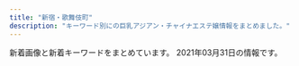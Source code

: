 ```yaml
---
title: "新宿・歌舞伎町"
description: "キーワード別にの巨乳アジアン・チャイナエステ嬢情報をまとめました。"
---
```


新着画像と新着キーワードをまとめています。
2021年03月31日の情報です。

<DmmAffiliateIns />
<KeywordTable
  shops={
    [
    {
        "img_links": [
            "http://hi-msg.com/koyuki/img/p-6.jpg",
            "http://hi-msg.com/koyuki/img/english-t3.png",
            "http://hi-msg.com/koyuki/img/p-7-1.jpg",
            "http://hi-msg.com/koyuki/img/p-6-1.jpg",
            "http://hi-msg.com/koyuki/img/english-t2.png",
            "http://hi-msg.com/koyuki/img/re.png",
            "http://hi-msg.com/koyuki/img/english-t1.png",
            "http://hi-msg.com/koyuki/img/p-2.jpg",
            "http://hi-msg.com/koyuki/img/p-10.jpg",
            "http://hi-msg.com/koyuki/img/english-t6.png",
            "http://hi-msg.com/koyuki/img/tit.png",
            "http://hi-msg.com/koyuki/img/p-3-1.jpg",
            "http://hi-msg.com/koyuki/img/p-1.jpg",
            "http://hi-msg.com/koyuki/img/p-9.jpg",
            "http://hi-msg.com/koyuki/img/head.png",
            "http://hi-msg.com/koyuki/img/p-8.jpg",
            "http://hi-msg.com/koyuki/img/kanban4s.jpg",
            "http://hi-msg.com/koyuki/img/english-t5.png",
            "http://hi-msg.com/koyuki/img/p-8-1.jpg",
            "http://hi-msg.com/koyuki/img/english-t4.png",
            "http://hi-msg.com/koyuki/img/p-4-1.jpg",
            "http://hi-msg.com/koyuki/img/p-5.jpg",
            "http://hi-msg.com/koyuki/img/t-3.png",
            "http://hi-msg.com/koyuki/img/botton.png",
            "http://hi-msg.com/koyuki/img/p-3.jpg",
            "http://hi-msg.com/koyuki/img/newstback.png",
            "http://hi-msg.com/koyuki/img/tel.png",
            "http://hi-msg.com/koyuki/img/t-2.png",
            "http://hi-msg.com/koyuki/img/t-1.png",
            "http://hi-msg.com/koyuki/img/p-7.jpg",
            "http://hi-msg.com/koyuki/img/card.png",
            "http://hi-msg.com/koyuki/img/kanban4.jpg",
            "http://hi-msg.com/koyuki/img/p-11.jpg",
            "http://hi-msg.com/koyuki/img/p-4.jpg",
            "http://hi-msg.com/koyuki/img/p-0.jpg",
            "http://hi-msg.com/koyuki/img/card-english.png",
            "http://hi-msg.com/koyuki/img/p-2-1.jpg"
        ],
        "keywords": {
            "C": 8
        },
        "url": "http://hi-msg.com/koyuki/",
        "name": "KOYUKI",
        "station": "JR\u65b0\u5bbf\u99c5\u6771\u53e3"
    },
    {
        "keywords": {
            "D": 20,
            "E": 10
        },
        "url": "http://aroma-massage.red/",
        "name": "\u30c6\u30bb\u30e9-Tethera-",
        "station": "JR\u65b0\u5bbf\u99c5\u6771\u53e3",
        "img_links": [
            "http://aroma-massage.red/images/fbt.jpg",
            "http://aroma-massage.red/images/stal.jpg",
            "http://aroma-massage.red/images/sysl.jpg",
            "http://aroma-massage.red/images/sta4.jpg",
            "http://aroma-massage.red/images/card.jpg",
            "http://aroma-massage.red/images/nft.jpg",
            "http://aroma-massage.red/images/cg3.jpg",
            "http://aroma-massage.red/images/int.jpg",
            "http://aroma-massage.red/images/cg6.jpg",
            "http://aroma-massage.red/images/tm.png",
            "http://aroma-massage.red/images/sta3.jpg",
            "http://aroma-massage.red/images/cg2.jpg",
            "http://aroma-massage.red/images/cg4.jpg",
            "http://aroma-massage.red/images/sta2.jpg",
            "http://aroma-massage.red/images/fbb.jpg",
            "http://aroma-massage.red/images/cg1.jpg",
            "http://aroma-massage.red/images/creditcard.jpg",
            "http://aroma-massage.red/images/kan.jpg",
            "http://aroma-massage.red/images/toph.png",
            "http://aroma-massage.red/images/qr.jpg",
            "http://aroma-massage.red/images/sta6.jpg",
            "http://aroma-massage.red/images/acb.jpg",
            "http://aroma-massage.red/images/option.jpg",
            "http://aroma-massage.red/images/sta5.jpg",
            "http://aroma-massage.red/images/cg5.jpg",
            "http://aroma-massage.red/images/sta1.jpg"
        ]
    },
    {
        "name": "\u5fa1\u82d1 -\u304e\u3087\u3048\u3093-",
        "keywords": {},
        "station": "\u65b0\u5bbf\u5fa1\u82d1\u524d\u99c53\u756a\u51fa\u53e3",
        "url": "http://www.night.ne.jp/tokyo/gyoen/",
        "img_links": [
            "http://www.night.ne.jp/nightnet/img/2.jpg",
            "http://www.night.ne.jp/tokyo/gyoen/img/index_skill.jpg",
            "http://www.night.ne.jp/nightnet/img/15.jpg",
            "http://www.night.ne.jp/tokyo/gyoen/img/index_view.jpg",
            "http://www.night.ne.jp/nightnet/img/17.jpg",
            "http://www.night.ne.jp/tokyo/gyoen/img/skill_3.jpg",
            "http://www.night.ne.jp/tokyo/gyoen/img/view_3.jpg",
            "http://www.night.ne.jp/tokyo/gyoen/img/qr_code.jpg",
            "http://www.night.ne.jp/nightnet/img/16.jpg",
            "http://www.night.ne.jp/nightnet/img/11.jpg",
            "http://www.night.ne.jp/nightnet/img/1.jpg",
            "http://www.night.ne.jp/nightnet/img/14.jpg",
            "http://www.night.ne.jp/nightnet/img/8.jpg",
            "http://www.night.ne.jp/nightnet/img/13.jpg",
            "http://www.night.ne.jp/tokyo/gyoen/img/view_4.jpg",
            "http://www.night.ne.jp/nightnet/img/3.jpg",
            "http://www.night.ne.jp/_format/W/img/whats_view.jpg",
            "http://www.night.ne.jp/tokyo/gyoen/img/index.jpg",
            "http://www.night.ne.jp/nightnet/img/5.jpg",
            "http://www.night.ne.jp/tokyo/gyoen/img/skill_1.jpg",
            "http://www.night.ne.jp/tokyo/gyoen/img/skill_2.jpg",
            "http://www.night.ne.jp/nightnet/img/4.jpg",
            "http://www.night.ne.jp/tokyo/gyoen/img/view_1.jpg",
            "http://www.night.ne.jp/nightnet/img/9.jpg",
            "http://www.night.ne.jp/_format/W/img/index_enter_1.jpg",
            "http://www.night.ne.jp/nightnet/img/7.jpg",
            "http://www.night.ne.jp/tokyo/gyoen/img/index_top.jpg",
            "http://www.night.ne.jp/tokyo/gyoen/img/view_2.jpg",
            "http://www.night.ne.jp/_format/W/img/whats_skill.jpg",
            "http://www.night.ne.jp/_format/W/img/whats_news.jpg",
            "http://www.night.ne.jp/nightnet/img/10.jpg",
            "http://www.night.ne.jp/nightnet/img/6.jpg",
            "http://www.night.ne.jp/nightnet/img/12a.jpg"
        ]
    },
    {
        "name": "\u65b0\u5bbf\u6975\u4e0a\u30e1\u30f3\u30ba\u30a8\u30b9\u30c6",
        "url": "https://gokujo.iest.info/",
        "keywords": {},
        "img_links": [],
        "station": "JR\u65b0\u5bbf\u99c5"
    },
    {
        "station": "JR\u65b0\u5bbf\u99c5\u6771\u53e3",
        "img_links": [],
        "url": "http://pure-resort.tyo.cm/",
        "name": "\u30d4\u30e5\u30a2\u30ea\u30be\u30fc\u30c8II",
        "keywords": {}
    },
    {
        "name": "\u7652 \u3086\u3046",
        "img_links": [
            "http://www.yu-yu.work/staff/misaki.jpg",
            "http://www.yu-yu.work/staff/naomi.jpg",
            "http://www.yu-yu.work/img/haruka1.jpg",
            "http://www.yu-yu.work/img/rin1.jpg",
            "http://www.yu-yu.work/images/1.jpg",
            "http://www.yu-yu.work/img/naomi1.jpg",
            "http://www.yu-yu.work/staff/yuina.jpg",
            "http://www.yu-yu.work/images/5.jpg",
            "http://www.yu-yu.work/staff/rin.jpg",
            "http://www.yu-yu.work/images/ac2.jpg",
            "http://www.yu-yu.work/images/sys4.jpg",
            "http://www.yu-yu.work/images/info.jpg",
            "http://www.yu-yu.work/images/2.jpg",
            "http://www.yu-yu.work/images/sys2.jpg",
            "http://www.yu-yu.work/images/news.jpg",
            "http://www.yu-yu.work/images/int1.png",
            "http://www.yu-yu.work/images/staff_t.jpg",
            "http://www.yu-yu.work/img/misaki1.jpg",
            "http://www.yu-yu.work/images/int2.png",
            "http://www.yu-yu.work/images/ac1.jpg",
            "http://www.yu-yu.work/images/interior_t.jpg",
            "http://www.yu-yu.work/staff/haruka.jpg",
            "http://www.yu-yu.work/images/b1.jpg",
            "http://www.yu-yu.work/images/b2.jpg",
            "http://www.yu-yu.work/images/3.jpg",
            "http://www.yu-yu.work/images/line.png",
            "http://www.yu-yu.work/images/head.jpg",
            "http://www.yu-yu.work/images/sys1.jpg",
            "http://www.yu-yu.work/img/yuina1.jpg",
            "http://www.yu-yu.work/images/4.jpg",
            "http://www.yu-yu.work/images/sys3.jpg",
            "http://www.yu-yu.work/images/mobile.jpg"
        ],
        "station": "\u897f\u6b66\u65b0\u5bbf\u99c5\u5317\u53e3",
        "keywords": {},
        "url": "http://www.yu-yu.work/"
    },
    {
        "img_links": [
            "http://crystal-est.net/uploads/crystal/2017/04/leftmovie.png",
            "http://crystal-est.net/uploads/crystal/2018/08/wechatimg49.jpeg",
            "http://crystal-est.net/uploads/crystal/2017/04/bnr_side_01.png",
            "http://crystal-est.net/uploads/crystal/2017/03/r3.jpg",
            "http://ruby-es.com/uploads/rubyes/2017/02/img_info_04.png",
            "http://crystal-est.net/uploads/crystal/2017/03/bnr_side_032.png",
            "http://crystal-est.net/uploads/crystal/images/xing.png",
            "http://crystal-est.net/uploads/crystal/2017/03/bnr_side_042.png",
            "http://crystal-est.net/uploads/crystal/2017/03/subvisual_magazine1.png",
            "http://ruby-es.com/uploads/rubyes/2017/02/img_info_03.png",
            "http://crystal-est.net/uploads/crystal/2017/03/subvisual_link.png",
            "http://crystal-est.net/uploads/crystal/2018/08/wechatimg51.jpeg",
            "http://crystal-est.net/uploads/crystal/2020/12/img_6830.jpg",
            "http://crystal-est.net/uploads/crystal/2017/03/btn_top_01.png",
            "http://crystal-est.net/uploads/crystal/2020/12/img_6902.jpg",
            "http://crystal-est.net/uploads/crystal/2018/05/webwxgetmsgimg.jpeg",
            "http://crystal-est.net/uploads/crystal/images/no-photo.jpg",
            "http://crystal-est.net/uploads/crystal/2017/03/subvisual_contact.png",
            "http://crystal-est.net/uploads/crystal/2020/11/tel.jpg",
            "http://ruby-es.com/uploads/rubyes/2017/02/img_info_01.png",
            "http://crystal-est.net/uploads/crystal/2017/03/subvisual_qa.png",
            "http://crystal-est.net/uploads/crystal/2017/07/yuyu2.jpeg",
            "http://crystal-est.net/uploads/crystal/2017/03/subvisual_info.png",
            "http://crystal-est.net/uploads/crystal/2017/04/web.png",
            "http://crystal-est.net/uploads/crystal/2017/03/subvisual_reserve.png",
            "http://crystal-est.net/uploads/crystal/images/subvisual_staff.png",
            "http://crystal-est.net/uploads/crystal/2017/03/btn_top_02.png",
            "http://crystal-est.net/uploads/crystal/2018/07/wechatimg125.jpeg",
            "http://crystal-est.net/uploads/crystal/2017/03/bnr_side_052.png",
            "http://ruby-es.com/uploads/rubyes/2017/02/img_info_05.png",
            "http://crystal-est.net/uploads/crystal/2018/07/wechatimg30.jpeg",
            "http://crystal-est.net/uploads/crystal/2017/03/bnr_side_credit1.png",
            "http://crystal-est.net/uploads/crystal/2018/07/wechatimg31.jpeg",
            "http://crystal-est.net/uploads/crystal/2018/05/mayu1.jpeg",
            "http://crystal-est.net/uploads/crystal/2017/03/subvisual_enquete1.png",
            "http://crystal-est.net/uploads/crystal/2017/03/ruby6.png",
            "http://crystal-est.net/uploads/crystal/2018/07/wechatimg94.jpeg",
            "http://crystal-est.net/uploads/crystal/2017/04/line2.png",
            "http://crystal-est.net/uploads/crystal/2017/03/treatment2.png",
            "http://crystal-est.net/uploads/crystal/2017/02/wifi.jpg",
            "http://crystal-est.net/uploads/crystal/2017/02/ameba.jpg",
            "http://crystal-est.net/uploads/crystal/2017/03/r1.jpg",
            "http://ruby-es.com/uploads/rubyes/2017/02/img_info_02.png",
            "http://crystal-est.net/uploads/crystal/2017/03/r4.jpg",
            "http://crystal-est.net/uploads/crystal/images/p01.png",
            "http://crystal-est.net/uploads/crystal/2017/03/r2.jpg",
            "http://crystal-est.net/uploads/crystal/images/icon_flower.png",
            "http://crystal-est.net/uploads/crystal/2018/07/wechatimg26.jpeg",
            "http://crystal-est.net/uploads/crystal/2017/03/icon_flower.png",
            "http://ruby-es.com/uploads/rubyes/2017/02/img_info_06.png",
            "http://crystal-est.net/uploads/crystal/2017/03/btn_top_03.png"
        ],
        "url": "http://crystal-est.net/",
        "name": "\u30af\u30ea\u30b9\u30bf\u30eb",
        "keywords": {
            "C": 1
        },
        "station": "JR\u65b0\u5bbf\u99c5\u6771\u53e3"
    },
    {
        "station": "\u897f\u6b66\u65b0\u5bbf\u99c5\u5317\u53e3",
        "keywords": {
            "F": 1,
            "D": 8,
            "87": 2,
            "C": 1,
            "E": 1,
            "86": 2,
            "90": 2,
            "89": 1,
            "88": 4
        },
        "name": "CLEAR-\u30af\u30ea\u30a2-",
        "url": "http://clear-es.net/",
        "img_links": [
            "http://clear-es.net/images/index_09.jpg",
            "http://clear-es.net/images/index_12.jpg",
            "http://clear-es.net/images/index_28_01.jpg",
            "http://clear-es.net/uploads/97eb17743f96fd7f0551aab0bedd5e6f.jpg",
            "http://clear-es.net/images/index_05.jpg",
            "http://clear-es.net/images/index_19.jpg",
            "http://clear-es.net/uploads/7553669390f1cc93427a4f6ad33b4668.jpg",
            "http://clear-es.net/images/index_03.jpg",
            "http://clear-es.net/images/index_24.jpg",
            "http://clear-es.net/images/index_28.jpg",
            "http://clear-es.net/images/index_21.jpg",
            "http://clear-es.net/uploads/e1133a4ba0f8c81f9d272f5793bda380.jpg",
            "http://clear-es.net/my_work/images/pic1.png",
            "http://clear-es.net/uploads/f426bd85a8f6a9eac87e55b2d44c4bd5.jpg",
            "http://clear-es.net/images/index_04.jpg",
            "http://clear-es.net/uploads/c1f6d0346f5cb109ac62c21a58c7deff.jpg",
            "http://clear-es.net/uploads/10299154955d10c3b815a5638a35a934.jpg",
            "http://clear-es.net/uploads/cec0ed392fe00d8e3ff867c0625809e6.jpg",
            "http://clear-es.net/yamituki-n/uploads/images/rena02.jpg",
            "http://clear-es.net/images/service_11.jpg",
            "http://clear-es.net/images/index_11.jpg",
            "http://clear-es.net/uploads/22c8968348a9acc2dfc9ab0aecb09c27.jpg",
            "http://clear-es.net/yamituki-n/uploads/images/mika03s.jpg",
            "http://clear-es.net/images/index_14.jpg",
            "http://clear-es.net/images/girls_11.jpg",
            "http://clear-es.net/images/index_26.jpg",
            "http://clear-es.net/images/girls_03.jpg",
            "http://clear-es.net/images/gallery_11.jpg",
            "http://clear-es.net/uploads/deba56537604611ac3b8da004b92d809.jpg",
            "http://clear-es.net/images/index_10.jpg",
            "http://clear-es.net/uploads/09bdd5637edec4bfa3d47a7e9874640b.jpg",
            "http://clear-es.net/images/index_08.jpg",
            "http://clear-es.net/images/index_17.jpg",
            "http://clear-es.net/images/index_15.jpg",
            "http://clear-es.net/images/index_20.jpg",
            "http://clear-es.net/yamituki-n/uploads/images/rena01.jpg",
            "http://clear-es.net/images/index_18.jpg",
            "http://clear-es.net/uploads/a62d7f24a5b9a4fd5aeef678eb24ef4b.jpg",
            "http://clear-es.net/uploads/2aa97908694153fb149943f0b8445352.jpg",
            "http://clear-es.net/images/index_27.jpg",
            "http://clear-es.net/images/index_23.jpg",
            "http://clear-es.net/images/koko_1.jpg",
            "http://clear-es.net/images/index_01.jpg",
            "http://clear-es.net/yamituki-n/uploads/images/mmexport1576417470781.jpg",
            "http://clear-es.net/yamituki-n/uploads/images/yui01.jpg",
            "http://clear-es.net/images/index_13.jpg",
            "http://clear-es.net/images/index_25.jpg",
            "http://clear-es.net/images/girls_13.jpg",
            "http://clear-es.net/images/index_02.jpg",
            "http://clear-es.net/images/index_07.jpg",
            "http://clear-es.net/images/index_06.jpg",
            "http://clear-es.net/yamituki-n/uploads/images/juri01s.jpg"
        ]
    },
    {
        "url": "https://www.hagoromo.tokyo/",
        "keywords": {},
        "station": "JR\u65b0\u5bbf\u99c5\u6771\u53e3\u30fb\u6b4c\u821e\u4f0e\u753a",
        "img_links": [
            "https://static.wixstatic.com/media/1f1430_d26df1a13af049c9a7afeac5e58c5323~mv2.jpg",
            "https://static.wixstatic.com/media/1f1430_27c850c6656448c68b705e2a69f8d3e0~mv2.png",
            "https://static.wixstatic.com/media/1f1430_8e7ae52f03b14e31be6ff7b1038f2896~mv2.jpg",
            "https://static.wixstatic.com/media/1f1430_704c1cfac22b4288a4aaa588c496ab40~mv2.jpg",
            "https://static.wixstatic.com/media/1f1430_e5113a1a86b8410db0438745823a2d2c~mv2.png",
            "https://static.wixstatic.com/media/1f1430_0ea86bd4429f44fa96f0a1277a1c2d6e~mv2.jpg",
            "https://static.wixstatic.com/media/1f1430_04f93cdec45f4c4e8d0fa69dc26b3e38~mv2.jpg",
            "https://static.wixstatic.com/media/1f1430_c48456140f404f1eb9a47dfd01d1d032~mv2.jpg",
            "https://static.wixstatic.com/media/1f1430_5b6db55133674387b978465361d1f5af~mv2.jpg",
            "https://static.wixstatic.com/media/1f1430_d824a82ebc40424facf31978d80b293b~mv2.png",
            "https://static.wixstatic.com/media/1f1430_f16ba939f42f47d688a43ba736f9d100~mv2.jpg",
            "https://static.wixstatic.com/media/1f1430_184f66b9eb914c26b47be78d54152284~mv2.jpg",
            "https://static.wixstatic.com/media/1f1430_f4c9cbbcc36c44f1a8be8eb3138b0b46~mv2.jpg",
            "https://static.wixstatic.com/media/1f1430_e11d2a49cf1a4130a10a3e09053a46fc~mv2.png",
            "https://static.wixstatic.com/media/1f1430_c572ee153c0c46e096e6301fe82e2f11~mv2.jpg",
            "https://static.wixstatic.com/media/1f1430_2511e8409a39492bab1eeffd58a5eb1f~mv2.jpg",
            "https://static.wixstatic.com/media/1f1430_890ca68d29e04e7a8c96e4198a653ed3~mv2.jpg",
            "https://static.wixstatic.com/media/1f1430_7ff5719c25b243d18c7fb6db890677f9~mv2.jpg",
            "https://static.wixstatic.com/media/1f1430_c12fa837f18643e8a167f283f823ecd9~mv2.jpg",
            "https://static.wixstatic.com/media/1f1430_b6622178bf9c45a68912520b4b2de175~mv2.png",
            "https://static.wixstatic.com/media/1f1430_4ef445c14af547ffb085a4c73252e22c~mv2.jpg",
            "https://static.wixstatic.com/media/1f1430_d0a7ae614e0b423886aa6d1beca9a87a~mv2.jpg",
            "https://static.wixstatic.com/media/1f1430_4b2c5243bdbe40858057386a16dce231~mv2.png"
        ],
        "name": "\u7fbd\u8863\uff5e\u306f\u3054\u308d\u3082\uff5e"
    },
    {
        "img_links": [
            "http://aes-aroma.com/img/ttl_pickup.png",
            "http://aes-aroma.com/staff/ai/01.jpg",
            "http://aes-aroma.com/pic/head.png",
            "http://aes-aroma.com/staff/yoko/01.jpg",
            "http://aes-aroma.com/staff/yoko/02.jpg",
            "http://aes-aroma.com/staff/koko/01.jpg",
            "http://aes-aroma.com/staff/yuri/01.jpg",
            "http://aes-aroma.com/i/files/homeimg.jpg",
            "http://aes-aroma.com/img/ttl_mobile.png",
            "http://aes-aroma.com/img/ttl_rec.png",
            "http://aes-aroma.com/staff/mimi/01.jpg",
            "http://aes-aroma.com/img/ttl_staff.png",
            "http://aes-aroma.com/staff/nana/01.jpg",
            "http://aes-aroma.com/img/ttl_tnew.png",
            "http://aes-aroma.com/staff/miki/01.jpg",
            "http://aes-aroma.com/staff/kaori/01.jpg"
        ],
        "name": "\u7652\u3057\u306e\u5bbf",
        "station": "JR\u65b0\u5bbf\u99c5\u5357\u53e3",
        "keywords": {
            "C": 17
        },
        "url": "http://aes-aroma.com/"
    },
    {
        "img_links": [
            "http://sakura-relax.net/images/cg07.jpg",
            "http://sakura-relax.net/images/qrc.png",
            "http://sakura-relax.net/images/cg04.jpg",
            "http://sakura-relax.net/link/menlog.jpg",
            "http://sakura-relax.net/images/kan.jpg",
            "http://sakura-relax.net/images/cg06.jpg",
            "http://sakura-relax.net/images/tel.png",
            "http://sakura-relax.net/images/top-img02.png",
            "http://sakura-relax.net/images/top-img01.png",
            "http://sakura-relax.net/images/cg03.jpg"
        ],
        "station": "\u65b0\u5bbf\u4e09\u4e01\u76ee\u99c5E1\u51fa\u53e3",
        "url": "http://sakura-relax.net/",
        "keywords": {
            "85": 4,
            "E": 8,
            "87": 8,
            "86": 4,
            "C": 8
        },
        "name": "\u697d\u697d-\u30e9\u30af\u30e9\u30af-"
    },
    {
        "img_links": [
            "http://fairy-girl.work/img/kiki2.jpg",
            "http://fairy-girl.work/images/12.jpg",
            "http://fairy-girl.work/img/rika1.jpg",
            "http://fairy-girl.work/img/rina1.jpg",
            "http://fairy-girl.work/images/10.jpg",
            "http://fairy-girl.work/images/6.jpg",
            "http://fairy-girl.work/images/tr.jpg",
            "http://fairy-girl.work/staff/rina.jpg",
            "http://fairy-girl.work/img/eri2.jpg",
            "http://fairy-girl.work/images/sys2.jpg",
            "http://fairy-girl.work/images/ac2.jpg",
            "http://fairy-girl.work/images/staff_t.jpg",
            "http://fairy-girl.work/img/misa1.jpg",
            "http://fairy-girl.work/images/line.png",
            "http://fairy-girl.work/staff/rara.jpg",
            "http://fairy-girl.work/staff/eri.jpg",
            "http://fairy-girl.work/img/mari1.jpg",
            "http://fairy-girl.work/images/9.jpg",
            "http://fairy-girl.work/staff/hitomi.jpg",
            "http://fairy-girl.work/img/eri1.jpg",
            "http://fairy-girl.work/images/news.jpg",
            "http://fairy-girl.work/staff/yuki.jpg",
            "http://fairy-girl.work/img/rara1.jpg",
            "http://fairy-girl.work/images/8.jpg",
            "http://fairy-girl.work/images/3.jpg",
            "http://fairy-girl.work/images/5.jpg",
            "http://fairy-girl.work/images/mobile.jpg",
            "http://fairy-girl.work/staff/kiki.jpg",
            "http://fairy-girl.work/img/hitomi1.jpg",
            "http://fairy-girl.work/images/7.jpg",
            "http://fairy-girl.work/images/interior_t.jpg",
            "http://fairy-girl.work/images/sys1.jpg",
            "http://fairy-girl.work/staff/rika.jpg",
            "http://fairy-girl.work/images/2.jpg",
            "http://fairy-girl.work/staff/mari.jpg",
            "http://fairy-girl.work/img/kiki1.jpg",
            "http://fairy-girl.work/img/yuyu1.jpg",
            "http://fairy-girl.work/staff/misa.jpg",
            "http://fairy-girl.work/staff/yuyu.jpg",
            "http://fairy-girl.work/images/1.jpg",
            "http://fairy-girl.work/images/ac1.jpg",
            "http://fairy-girl.work/images/int2.jpg",
            "http://fairy-girl.work/images/int1.jpg",
            "http://fairy-girl.work/staff/kana.jpg",
            "http://fairy-girl.work/img/kana1.jpg",
            "http://fairy-girl.work/img/yuki1.jpg",
            "http://fairy-girl.work/images/11.jpg",
            "http://fairy-girl.work/images/bana0404_4.png"
        ],
        "name": "Fairy Girl",
        "url": "http://fairy-girl.work/",
        "station": "JR\u65b0\u5bbf\u99c5\u897f\u53e3",
        "keywords": {}
    },
    {
        "station": "JR\u65b0\u5bbf\u99c5\u6771\u53e3",
        "url": "https://shinjuku-mensesthe.com/",
        "name": "\u5915\u9727 \u3086\u3046\u304e\u308a",
        "keywords": {
            "F": 1
        },
        "img_links": [
            "https://shinjuku-mensesthe.com/staff/hana-s1.jpg",
            "https://shinjuku-mensesthe.com/staff/yuki-s1.jpg",
            "https://shinjuku-mensesthe.com/images/flower.png",
            "https://shinjuku-mensesthe.com/menu/home.png",
            "https://shinjuku-mensesthe.com/menu/info.png",
            "https://shinjuku-mensesthe.com/room/room-l4.jpg",
            "https://shinjuku-mensesthe.com/staff/seira-s1.jpg",
            "https://shinjuku-mensesthe.com/button/home.png",
            "https://shinjuku-mensesthe.com/massage/2020/07/31/covit19.jpg",
            "https://shinjuku-mensesthe.com/images/top2.jpg",
            "https://shinjuku-mensesthe.com/room/room-l2.jpg",
            "https://shinjuku-mensesthe.com/staff/yuki-l1.jpg",
            "https://shinjuku-mensesthe.com/2020/01/23/sakura-s1.jpg",
            "https://shinjuku-mensesthe.com/room/room-l1.jpg",
            "https://shinjuku-mensesthe.com/images/camp.png",
            "https://shinjuku-mensesthe.com/staff/kana-s1.jpg",
            "https://scdn.line-apps.com/n/line_add_friends/btn/ja.png",
            "https://shinjuku-mensesthe.com/menu/blog.png",
            "https://shinjuku-mensesthe.com/icon/facebook.png",
            "https://shinjuku-mensesthe.com/massage/2020/07/31/ai-s2.jpg",
            "https://shinjuku-mensesthe.com/images/top1.jpg",
            "https://shinjuku-mensesthe.com/images/footer-r.png",
            "https://shinjuku-mensesthe.com/room/room-l3.jpg",
            "https://shinjuku-mensesthe.com/images/main-top.jpg",
            "https://shinjuku-mensesthe.com/2019/12/15/sayuri-s2.jpg",
            "https://shinjuku-mensesthe.com/staff/arisa-s1.jpg",
            "https://shinjuku-mensesthe.com/massage/2020/10/21/risa-s1.jpg",
            "https://shinjuku-mensesthe.com/images/main-small.jpg",
            "https://shinjuku-mensesthe.com/staff/seira-l1.jpg",
            "https://shinjuku-mensesthe.com/images/header3.png",
            "https://shinjuku-mensesthe.com/images/clear.png",
            "https://shinjuku-mensesthe.com/images/main-sp.jpg",
            "https://shinjuku-mensesthe.com/icon/twitter.png",
            "https://shinjuku-mensesthe.com/staff/arisa-l1.jpg",
            "https://shinjuku-mensesthe.com/button/blog.png",
            "https://shinjuku-mensesthe.com/images/footer-l.png",
            "https://shinjuku-mensesthe.com/massage/2020/08/16/riri-s1.jpg",
            "https://shinjuku-mensesthe.com/staff/hana-l1.jpg",
            "https://shinjuku-mensesthe.com/staff/shiori-s1.jpg",
            "https://shinjuku-mensesthe.com/massage/2021/03/27/blog.jpg",
            "https://shinjuku-mensesthe.com/massage/2020/10/05/yuki-s1.jpg",
            "https://shinjuku-mensesthe.com/icon/yelp.png",
            "https://shinjuku-mensesthe.com/icon/line.png",
            "https://shinjuku-mensesthe.com/button/staff.png",
            "https://shinjuku-mensesthe.com/menu/staff.png",
            "https://shinjuku-mensesthe.com/massage/2020/09/14/hana-s1.jpg",
            "https://shinjuku-mensesthe.com/link/mens-esthe.png",
            "https://shinjuku-mensesthe.com/staff/kana-l1.jpg",
            "https://shinjuku-mensesthe.com/2020/01/23/miki-s1.jpg",
            "https://shinjuku-mensesthe.com/images/qrcode.png",
            "https://shinjuku-mensesthe.com/images/top3.jpg"
        ]
    },
    {
        "img_links": [
            "https://mens-esthe.xyz/room/room-l1.jpg",
            "https://mens-esthe.xyz/images/main1.jpg",
            "https://mens-esthe.xyz/staff/miki-s1.jpg",
            "https://mens-esthe.xyz/staff/rina-l1.jpg",
            "https://mens-esthe.xyz/staff/nami-l1.jpg",
            "https://mens-esthe.xyz/images/esthe4.jpg",
            "https://mens-esthe.xyz/images/esthe2.jpg",
            "https://mens-esthe.xyz/room/room-l6.jpg",
            "https://mens-esthe.xyz/staff/natsumi-l1.jpg",
            "https://mens-esthe.xyz/images/qrcode.png",
            "https://mens-esthe.xyz/icon/facebook.png",
            "https://mens-esthe.xyz/footer/footer-tel.png",
            "https://mens-esthe.xyz/staff/nami-top.jpg",
            "https://mens-esthe.xyz/icon/yelp.png",
            "https://mens-esthe.xyz/room/room-l4.jpg",
            "https://mens-esthe.xyz/footer/footer-staff.png",
            "https://mens-esthe.xyz/staff/kana-top.jpg",
            "https://mens-esthe.xyz/images/clear.png",
            "https://mens-esthe.xyz/images/header3.png",
            "https://mens-esthe.xyz/staff/moe-s1.jpg",
            "https://mens-esthe.xyz/icon/line.png",
            "https://mens-esthe.xyz/images/esthe1.jpg",
            "https://mens-esthe.xyz/footer/footer-line.png",
            "https://mens-esthe.xyz/staff/nami-s1.jpg",
            "https://mens-esthe.xyz/room/room-l3.jpg",
            "https://mens-esthe.xyz/staff/kana-s1.jpg",
            "https://mens-esthe.xyz/staff/natsumi-top.jpg",
            "https://mens-esthe.xyz/icon/twitter.png",
            "https://mens-esthe.xyz/room/room-l5.jpg",
            "https://mens-esthe.xyz/staff/natsumi-s1.jpg",
            "https://mens-esthe.xyz/staff/miki-l1.jpg",
            "https://mens-esthe.xyz/images/esthe3.jpg",
            "https://mens-esthe.xyz/room/room-l8.jpg",
            "https://mens-esthe.xyz/images/main-sp.jpg",
            "https://mens-esthe.xyz/staff/rina-top.jpg",
            "https://mens-esthe.xyz/staff/moe-top.jpg",
            "https://mens-esthe.xyz/staff/rina-s1.jpg",
            "https://mens-esthe.xyz/staff/miki-top.jpg",
            "https://mens-esthe.xyz/room/room-l2.jpg",
            "https://mens-esthe.xyz/staff/kana-l1.jpg",
            "https://mens-esthe.xyz/room/room-l7.jpg",
            "https://mens-esthe.xyz/staff/moe-l1.jpg"
        ],
        "url": "https://mens-esthe.xyz/",
        "station": "JR\u65b0\u5bbf\u99c5\u6771\u5357\u53e3",
        "keywords": {
            "85": 7,
            "86": 28,
            "88": 7,
            "D": 28
        },
        "name": "\u30b8\u30e5\u30ea\u30a2\u30f3"
    },
    {
        "url": "http://sweety-est.tokyo/",
        "name": "sweet-\u30b9\u30a6\u30a3\u30fc\u30c8-",
        "station": "JR\u65b0\u5bbf\u99c5\u897f\u53e3",
        "img_links": [
            "http://sweety-est.tokyo/images/cg06.jpg",
            "http://sweety-est.tokyo/images/tit-sub5.jpg",
            "http://sweety-est.tokyo/images/a8.jpg",
            "http://sweety-est.tokyo/images/r1.jpg",
            "http://sweety-est.tokyo/images/tit-sub3.jpg",
            "http://sweety-est.tokyo/images/cg02.jpg",
            "http://sweety-est.tokyo/images/r5.jpg",
            "http://sweety-est.tokyo/images/a2.jpg",
            "http://sweety-est.tokyo/images/a5.jpg",
            "http://sweety-est.tokyo/images/m3.jpg",
            "http://sweety-est.tokyo/images/a3.jpg",
            "http://sweety-est.tokyo/images/tit-sub1.jpg",
            "http://sweety-est.tokyo/images/slider-img002.jpg",
            "http://sweety-est.tokyo/images/slider-img001.jpg",
            "http://sweety-est.tokyo/images/slider-img003.jpg",
            "http://sweety-est.tokyo/images/r2.jpg",
            "http://sweety-est.tokyo/images/kan1.jpg",
            "http://sweety-est.tokyo/images/sys.jpg",
            "http://sweety-est.tokyo/images/cg05.jpg",
            "http://sweety-est.tokyo/images/cg07.jpg",
            "http://sweety-est.tokyo/images/r3.jpg",
            "http://sweety-est.tokyo/images/kan.jpg",
            "http://sweety-est.tokyo/images/cg011.jpg",
            "http://sweety-est.tokyo/images/a1.jpg",
            "http://sweety-est.tokyo/images/cg04.jpg",
            "http://sweety-est.tokyo/images/m1.jpg",
            "http://sweety-est.tokyo/images/cg08.jpg",
            "http://sweety-est.tokyo/images/cg03.jpg",
            "http://sweety-est.tokyo/images/qr.jpg",
            "http://sweety-est.tokyo/link/menlog.jpg",
            "http://sweety-est.tokyo/images/a4.jpg",
            "http://sweety-est.tokyo/images/m2.jpg",
            "http://sweety-est.tokyo/images/b-tel.png",
            "http://sweety-est.tokyo/images/cg01.jpg",
            "http://sweety-est.tokyo/images/m4.jpg",
            "http://sweety-est.tokyo/images/r4.jpg",
            "http://sweety-est.tokyo/images/tit-sub4.jpg",
            "http://sweety-est.tokyo/images/a6.jpg",
            "http://sweety-est.tokyo/images/tit-sub2.jpg",
            "http://sweety-est.tokyo/images/tit-sub6.jpg",
            "http://sweety-est.tokyo/images/b-online.png",
            "http://sweety-est.tokyo/images/a7.jpg",
            "http://sweety-est.tokyo/images/r6.jpg"
        ],
        "keywords": {
            "86": 14,
            "87": 2,
            "E": 8,
            "D": 4
        }
    },
    {
        "img_links": [],
        "url": "https://aurora.iest.info/",
        "name": "\u30aa\u30fc\u30ed\u30e9",
        "station": "JR\u65b0\u5bbf\u99c5\u6771\u53e3\u30fb\u6b4c\u821e\u4f0e\u753a",
        "keywords": {}
    },
    {
        "url": "http://yurali.oks.bz/",
        "img_links": [
            "http://yurali.oks.bz/images/room4.jpg",
            "http://yurali.oks.bz/images/acc4.jpg",
            "http://yurali.oks.bz/images/room3.jpg",
            "http://yurali.oks.bz/images/room2.jpg",
            "http://yurali.oks.bz/images/acc1.jpg",
            "http://yurali.oks.bz/images/room1.jpg",
            "http://yurali.oks.bz/photos/sites/48/2020/06/2020063002493351.jpg",
            "http://yurali.oks.bz/images/s2.jpg",
            "http://yurali.oks.bz/photos/sites/48/2021/03/2021033110254811.jpg",
            "http://yurali.oks.bz/photos/sites/48/2020/09/2020090809340917.jpg",
            "http://yurali.oks.bz/images/acc2.jpg",
            "http://yurali.oks.bz/images/content.jpg",
            "http://yurali.oks.bz/images/mobile.jpg",
            "http://yurali.oks.bz/photos/sites/48/2020/09/2020090809341490.jpg",
            "http://yurali.oks.bz/images/s3.jpg",
            "http://yurali.oks.bz/images/right.jpg",
            "http://yurali.oks.bz/images/s4.jpg",
            "http://yurali.oks.bz/images/line.jpg",
            "http://yurali.oks.bz/photos/sites/48/2021/03/2021033110254887-504x670.jpg",
            "http://yurali.oks.bz/photos/sites/48/2021/03/2021033110254811-504x670.jpg",
            "http://yurali.oks.bz/images/s_new.png",
            "http://yurali.oks.bz/images/top.jpg",
            "http://yurali.oks.bz/images/acc3.jpg",
            "http://yurali.oks.bz/images/kanban.jpg",
            "http://yurali.oks.bz/images/s1.jpg",
            "http://yurali.oks.bz/photos/sites/48/2020/09/2020090809341126.jpg",
            "http://yurali.oks.bz/photos/sites/48/2021/03/2021033110254887.jpg"
        ],
        "keywords": {
            "86": 14,
            "85": 14,
            "E": 14,
            "D": 28,
            "87": 14
        },
        "station": "JR\u65b0\u5bbf\u99c5\u897f\u53e3",
        "name": "\u6c17\u697d"
    },
    {
        "img_links": [
            "http://fairy.este88.com/img/mika1.jpg",
            "http://fairy.este88.com/images/koyuki1.jpg",
            "http://fairy.este88.com/img/momo1.jpg",
            "http://fairy.este88.com/gals/koko1.jpg",
            "http://fairy.este88.com/img/koyuki1.jpg",
            "http://fairy.este88.com/img/kaori1.jpg",
            "http://fairy.este88.com/images/r02.jpg",
            "http://fairy.este88.com/gals/nnana1.jpg",
            "http://fairy.este88.com/img/kixyoko1.jpg",
            "http://fairy.este88.com/images/r01.jpg",
            "http://fairy.este88.com/images/momo1.jpg",
            "http://fairy.este88.com/images/ph1.jpg",
            "http://fairy.este88.com/images/kixyoko1.jpg",
            "http://fairy.este88.com/gals/risa1.jpg",
            "http://fairy.este88.com/gals/sayuri1.jpg",
            "http://fairy.este88.com/images/r04.jpg",
            "http://fairy.este88.com/images/mika1.jpg",
            "http://fairy.este88.com/images/kaori1.jpg"
        ],
        "keywords": {},
        "name": "fairy\u30d5\u30a7\u30a2\u30ea\u30fc",
        "url": "http://fairy.este88.com/",
        "station": "\u897f\u6b66\u65b0\u5bbf\u99c5\u5317\u53e3"
    },
    {
        "name": "RELAIR \uff5e\u30ea\u30ec\u30a2\uff5e",
        "station": "\u65b0\u5bbf\u897f\u53e3\u99c5D5\u51fa\u53e3",
        "keywords": {
            "C": 8
        },
        "img_links": [
            "http://in-esthe.com/relair/img/kanban4.jpg",
            "http://in-esthe.com/relair/img/english-t5.png",
            "http://in-esthe.com/relair/img/p-8.jpg",
            "http://in-esthe.com/relair/img/fla.png",
            "http://in-esthe.com/relair/img/p-3-1.jpg",
            "http://in-esthe.com/relair/img/p-0.jpg",
            "http://in-esthe.com/relair/img/english-t3.png",
            "http://in-esthe.com/relair/img/re.png",
            "http://in-esthe.com/relair/img/english-t1.png",
            "http://in-esthe.com/relair/img/p-3.jpg",
            "http://in-esthe.com/relair/img/p-1-1.jpg",
            "http://in-esthe.com/relair/img/p-1.jpg",
            "http://in-esthe.com/relair/img/t-2.png",
            "http://in-esthe.com/relair/img/t-1.png",
            "http://in-esthe.com/relair/img/fla1.png",
            "http://in-esthe.com/relair/img/head.png",
            "http://in-esthe.com/relair/img/t-3.png",
            "http://in-esthe.com/relair/img/p-7.jpg",
            "http://in-esthe.com/relair/img/newstback.png",
            "http://in-esthe.com/relair/img/p-9.jpg",
            "http://in-esthe.com/relair/img/english-t4.png",
            "http://in-esthe.com/relair/img/tel.png",
            "http://in-esthe.com/relair/img/botton.png",
            "http://in-esthe.com/relair/img/english-t2.png",
            "http://in-esthe.com/relair/img/english-t6.png",
            "http://in-esthe.com/relair/img/card-english.png",
            "http://in-esthe.com/relair/img/s-1.jpg",
            "http://in-esthe.com/relair/img/twitter.png",
            "http://in-esthe.com/relair/img/p-2.jpg",
            "http://in-esthe.com/relair/img/fla2.png"
        ],
        "url": "http://in-esthe.com/relair/"
    }
]
}
/>
<DmmAffiliateScript />

